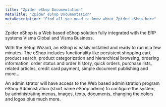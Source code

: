 ```yaml
---
title: "Zpider eShop Documentation"
metaTitle: "Zpider eShop Documentation"
metaDescription: "Find all you need to know about Zpider eShop here"
---
```


Zpider eShop is a Web based eShop solution fully integrated with the ERP systems Visma Global and Visma Business.

With the Setup Wizard, an eShop is easily installed and ready to run in a few minutes. The eShop includes functionality like persistent shopping cart, product search, product categorization and hierarchical browsing, ordering information, order status and order history, quick orders, purchase lists, related articles, credit card payment, simple document publishing and more…

An administrator will have access to the Web based administration program eShop Administration (short name eShop admin) to configure the system, by administrating menus, images, texts, documents, changing the colors and logos plus much more.
